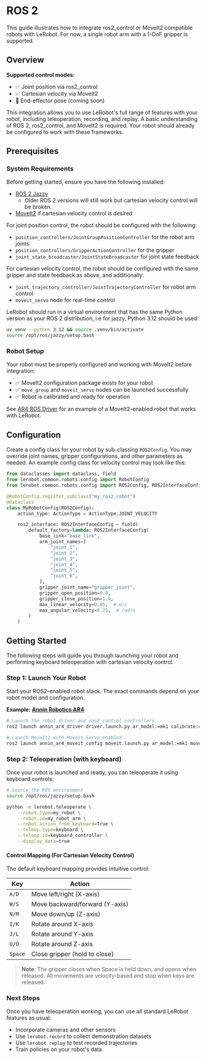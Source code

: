 # ROS 2

This guide illustrates how to integrate ros2_control or MoveIt2 compatible robots with LeRobot.
For now, a single robot arm with a 1-DoF gripper is supported.

## Overview

**Supported control modes:**
- ✅ Joint position via ros2_control
- ✅ Cartesian velocity via MoveIt2
- 🚧 End-effector pose (coming soon)

This integration allows you to use LeRobot's full range of features with your robot, including teleoperation, recording, and replay.
A basic understanding of ROS 2, ros2_control, and MoveIt2 is required.
Your robot should already be configured to work with these frameworks.

## Prerequisites

### System Requirements

Before getting started, ensure you have the following installed:

- [ROS 2 Jazzy](https://docs.ros.org/en/jazzy/Installation.html)
  - Older ROS 2 versions will still work but cartesian velocity control will be broken.
- [MoveIt2](https://moveit.ai/install-moveit2/binary) if cartesian velocity control is desired

For joint position control, the robot should be configured with the following:
- `position_controllers/JointGroupPositionController` for the robot arm joints
- `position_controllers/GripperActionController` for the gripper
- `joint_state_broadcaster/JointStateBroadcaster` for joint state feedback

For cartesian velocity control, the robot should be configured with the same gripper and state feedback as above, and additionally:
- `joint_trajectory_controller/JointTrajectoryController` for robot arm control
- `moveit_servo` node for real-time control

LeRobot should run in a virtual environment that has the same Python version as your ROS 2 distribution, i.e for jazzy, Python 3.12 should be used:
```bash
uv venv --python 3.12 && source .venv/bin/activate
source /opt/ros/jazzy/setup.bash
```

### Robot Setup

Your robot must be properly configured and working with MoveIt2 before integration:

- ✅ MoveIt2 configuration package exists for your robot
- ✅ `move_group` and `moveit_servo` nodes can be launched successfully
- ✅ Robot is calibrated and ready for operation

See [AR4 ROS Driver](https://github.com/ycheng517/ar4_ros_driver) for an example of a MoveIt2-enabled robot that works with LeRobot.

## Configuration

Create a config class for your robot by sub-classing `ROS2Config`.
You may override joint names, gripper configurations, and other parameters as needed.
An example config class for velocity control may look like this:

```python
from dataclasses import dataclass, field
from lerobot.common.robots.config import RobotConfig
from lerobot.common.robots.config import ROS2Config, ROS2InterfaceConfig

@RobotConfig.register_subclass("my_ros2_robot")
@dataclass
class MyRobotConfig(ROS2Config):
    action_type: ActionType = ActionType.JOINT_VELOCITY

    ros2_interface: ROS2InterfaceConfig = field(
        default_factory=lambda: ROS2InterfaceConfig(
            base_link="base_link",
            arm_joint_names=[
                "joint_1",
                "joint_2",
                "joint_3",
                "joint_4",
                "joint_5",
                "joint_6",
            ],
            gripper_joint_name="gripper_joint",
            gripper_open_position=0.0,
            gripper_close_position=1.0,
            max_linear_velocity=0.05,  # m/s
            max_angular_velocity=0.25,  # rad/s
        )
    )
```

## Getting Started

The following steps will guide you through launching your robot and performing keyboard teleoperation with cartesian velocity control.

### Step 1: Launch Your Robot

Start your ROS2-enabled robot stack.
The exact commands depend on your robot model and configuration.

**Example: [Annin Robotics AR4](https://github.com/ycheng517/ar4_ros_driver)**
```bash
# Launch the robot driver and ros2_control controllers
ros2 launch annin_ar4_driver driver.launch.py ar_model:=mk1 calibrate:=True

# Launch MoveIt2 with Moveit Servo enabled
ros2 launch annin_ar4_moveit_config moveit.launch.py ar_model:=mk1 moveit_servo:=True
```

### Step 2: Teleoperation (with keyboard)

Once your robot is launched and ready, you can teleoperate it using keyboard controls:

```bash
# Source the ROS environment
source /opt/ros/jazzy/setup.bash

python -m lerobot.teleoperate \
    --robot.type=my_robot \
    --robot.id=my_robot_arm \
    --robot.action_from_keyboard=True \
    --teleop.type=keyboard \
    --teleop.id=keyboard_controller \
    --display_data=true
```

#### Control Mapping (For Cartesian Velocity Control)

The default keyboard mapping provides intuitive control:

| Key | Action |
|-----|--------|
| `A/D` | Move left/right (X-axis) |
| `W/S` | Move backward/forward (Y-axis) |
| `N/M` | Move down/up (Z-axis) |
| `I/K` | Rotate around X-axis |
| `J/L` | Rotate around Y-axis |
| `U/O` | Rotate around Z-axis |
| `Space` | Close gripper (hold to close) |

> **Note**: The gripper closes when Space is held down, and opens when released. All movements are velocity-based and stop when keys are released.

### Next Steps

Once you have teleoperation working, you can use all standard LeRobot features as usual:

- Incorporate cameras and other sensors
- Use `lerobot.record` to collect demonstration datasets
- Use `lerobot.replay` to test recorded trajectories
- Train policies on your robot's data
